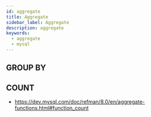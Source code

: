 ```yaml
---
id: aggregate
title: Aggregate
sidebar_label: Aggregate
description: aggregate
keywords:
  - aggregate
  - mysql
---
```


## GROUP BY

## COUNT

- https://dev.mysql.com/doc/refman/8.0/en/aggregate-functions.html#function_count
